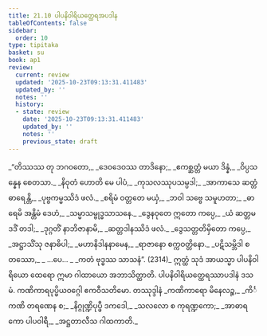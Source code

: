 ```yaml
---
title: 21.10 ပါပနိဝါရိယတ္ထေရအပဒါန
tableOfContents: false
sidebar:
  order: 10
type: tipitaka
basket: su
book: ap1
review:
  current: review
  updated: '2025-10-23T09:13:31.411483'
  updated_by: ''
  notes: ''
  history:
  - state: review
    date: '2025-10-23T09:13:31.411483'
    updated_by: ''
    notes: ''
    previous_state: draft
---
```



<ReviewStatus review={frontmatter.review} showDetails={true} />

<HypothesisAnnotation frontmatter={frontmatter} />

<DynamicBreadcrumb />

<Division number="44" book="ap1" e="ch" v="20" p="232">

<Paragraph number="2811" type="verses" book="ap1">
_“တိဿဿ တု ဘဂဝတော,_  
_ဒေဝဒေဝဿ တာဒိနော;_  
_ဧကစ္ဆတ္တံ မယာ ဒိန္နံ,_  
_ဝိပ္ပသန္နေန စေတသာ._  

</Paragraph>

</Division>
<Division number="45" book="ap1" e="ch" v="20" p="232">

<Paragraph number="2812" type="verses" book="ap1">
_နိဝုတံ ဟောတိ မေ ပါပံ,_  
_ကုသလဿုပသမ္ပဒါ;_  
_အာကာသေ ဆတ္တံ ဓာရေန္တိ,_  
_ပုဗ္ဗကမ္မဿိဒံ ဖလံ._  

</Paragraph>

</Division>
<Division number="46" book="ap1" e="ch" v="20" p="232">

<Paragraph number="2813" type="verses" book="ap1">
_စရိမံ ဝတ္တတေ မယှံ,_  
_ဘဝါ သဗ္ဗေ သမူဟတာ;_  
_ဓာရေမိ အန္တိမံ ဒေဟံ,_  
_သမ္မာသမ္ဗုဒ္ဓသာသနေ._  

</Paragraph>

</Division>
<Division number="47" book="ap1" e="ch" v="20" p="232">

<Paragraph number="2814" type="verses" book="ap1">
_ဒွေနဝုတေ ဣတော ကပ္ပေ,_  
_ယံ ဆတ္တမဒဒိံ တဒါ;_  
_ဒုဂ္ဂတိံ နာဘိဇာနာမိ,_  
_ဆတ္တဒါနဿိဒံ ဖလံ._  

</Paragraph>

</Division>
<Division number="48" book="ap1" e="ch" v="20" p="232">

<Paragraph number="2815" type="verses" book="ap1">
_ဒွေသတ္တတိမှိတော ကပ္ပေ,_  
_အဋ္ဌာသိံသု ဇနာဓိပါ;_  
_မဟာနိဒါနနာမေန,_  
_ရာဇာနော စက္ကဝတ္တိနော._  

</Paragraph>

</Division>
<Division number="49" book="ap1" e="ch" v="20" p="232">

<Paragraph number="2816" type="verses" book="ap1">
_ပဋိသမ္ဘိဒါ စတဿော,_  
_ …ပေ… _  
_ကတံ ဗုဒ္ဓဿ သာသနံ”. (2314)_  

</Paragraph>

<Paragraph number="2817" book="ap1">
ဣတ္ထံ သုဒံ အာယသ္မာ ပါပနိဝါရိယော ထေရော ဣမာ ဂါထာယော အဘာသိတ္ထာတိ.

</Paragraph>
</Division>

<Paragraph number="2818" type="center" book="ap1">
ပါပနိဝါရိယတ္ထေရဿာပဒါနံ ဒသမံ.



</Paragraph>

<Paragraph number="2819" type="center" book="ap1">
ကဏိကာရပုပ္ဖိယဝဂ္ဂေါ ဧကဝီသတိမော.



</Paragraph>

<Paragraph number="2820" type="center" book="ap1">
တဿုဒ္ဒါနံ


</Paragraph>

<Paragraph number="2821" type="verses" book="ap1">
_ကဏိကာရော မိနေလဉ္စ,_  
_ကိင်္ကဏိ တရဏေန စ;_  
_နိဂ္ဂုဏ္ဍိပုပ္ဖီ ဒကဒေါ,_  
_သလလော စ ကုရဏ္ဍကော;_  
_အာဓာရကော ပါပဝါရီ,_  
_အဋ္ဌတာလီသ ဂါထကာတိ._
</Paragraph>